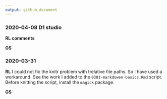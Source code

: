 ```yaml
---
output: github_document
---
```




### 2020-04-08 D1 studio

**RL comments**

**GS** 



### 2020-03-31

**RL** I could not fix the knitr problem with trelative file paths. So I have used a workaround. See the work I added to the `0301-markdowen-basics.Rmd` script.  Before knitting the script, install the `magick` package. 

**GS** 
